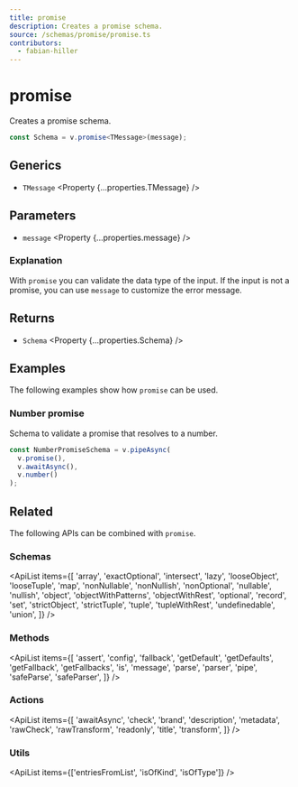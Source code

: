 ```yaml
---
title: promise
description: Creates a promise schema.
source: /schemas/promise/promise.ts
contributors:
  - fabian-hiller
---
```



# promise

Creates a promise schema.

```ts
const Schema = v.promise<TMessage>(message);
```

## Generics

- `TMessage` <Property {...properties.TMessage} />

## Parameters

- `message` <Property {...properties.message} />

### Explanation

With `promise` you can validate the data type of the input. If the input is not a promise, you can use `message` to customize the error message.

## Returns

- `Schema` <Property {...properties.Schema} />

## Examples

The following examples show how `promise` can be used.

### Number promise

Schema to validate a promise that resolves to a number.

```ts
const NumberPromiseSchema = v.pipeAsync(
  v.promise(),
  v.awaitAsync(),
  v.number()
);
```

## Related

The following APIs can be combined with `promise`.

### Schemas

<ApiList
  items={[
    'array',
    'exactOptional',
    'intersect',
    'lazy',
    'looseObject',
    'looseTuple',
    'map',
    'nonNullable',
    'nonNullish',
    'nonOptional',
    'nullable',
    'nullish',
    'object',
    'objectWithPatterns',
    'objectWithRest',
    'optional',
    'record',
    'set',
    'strictObject',
    'strictTuple',
    'tuple',
    'tupleWithRest',
    'undefinedable',
    'union',
  ]}
/>

### Methods

<ApiList
  items={[
    'assert',
    'config',
    'fallback',
    'getDefault',
    'getDefaults',
    'getFallback',
    'getFallbacks',
    'is',
    'message',
    'parse',
    'parser',
    'pipe',
    'safeParse',
    'safeParser',
  ]}
/>

### Actions

<ApiList
  items={[
    'awaitAsync',
    'check',
    'brand',
    'description',
    'metadata',
    'rawCheck',
    'rawTransform',
    'readonly',
    'title',
    'transform',
  ]}
/>

### Utils

<ApiList items={['entriesFromList', 'isOfKind', 'isOfType']} />
